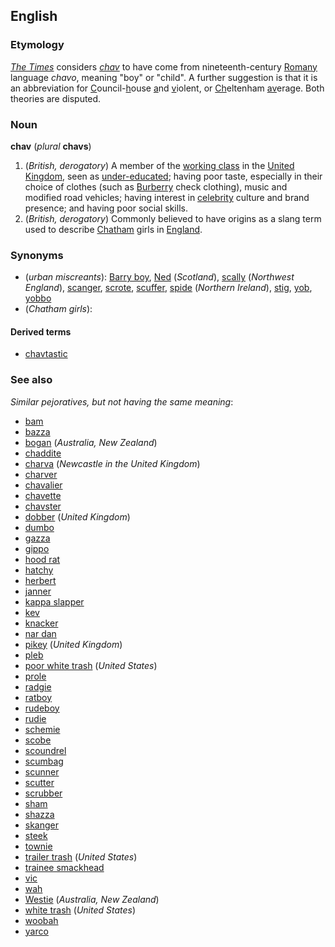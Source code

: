 {{wikipedia}}
==English==
===Etymology===
[[w:The Times|''The Times'']] considers ''[[chav]]'' to have come from nineteenth-century [[Romany]] language ''chavo'', meaning "boy" or "child". A further suggestion is that it is an abbreviation for <u>C</u>ouncil-<u>h</u>ouse <u>a</u>nd <u>v</u>iolent, or <u>Ch</u>eltenham <u>av</u>erage.  Both theories are disputed.

===Noun===
'''chav''' (''plural'' '''chavs''')

#(''British, derogatory'') A member of the [[working class]] in the [[United Kingdom]], seen as [[under-educated]]; having poor taste, especially in their choice of clothes (such as [[Burberry]] check clothing), music and modified road vehicles; having interest in [[celebrity]] culture and brand presence; and having poor social skills.
#(''British, derogatory'') Commonly believed to have origins as a slang term used to describe [[Chatham]] girls in [[England]].

===Synonyms===
*(''urban miscreants''): [[Barry boy]], [[Ned]] (''Scotland''), [[scally]] (''Northwest England''), [[scanger]], [[scrote]], [[scuffer]], [[spide]] (''Northern Ireland''), [[stig]], [[yob]], [[yobbo]]
*(''Chatham girls''):

====Derived terms====
*[[chavtastic]]

===See also===
''Similar pejoratives, but not having the same meaning'':
*[[bam]]
*[[bazza]]
*[[bogan]] (''Australia, New Zealand'')
*[[chaddite]]
*[[charva]] (''Newcastle in the United Kingdom'')
*[[charver]]
*[[chavalier]]
*[[chavette]]
*[[chavster]]
*[[dobber]] (''United Kingdom'')
*[[dumbo]]
*[[gazza]]
*[[gippo]]
*[[hood rat]]
*[[hatchy]]
*[[herbert]]
*[[janner]]
*[[kappa slapper]]
*[[kev]]
*[[knacker]]
*[[nar dan]]
*[[pikey]] (''United Kingdom'')
*[[pleb]]
*[[poor white trash]] (''United States'')
*[[prole]]
*[[radgie]]
*[[ratboy]]
*[[rudeboy]]
*[[rudie]]
*[[schemie]]
*[[scobe]]
*[[scoundrel]]
*[[scumbag]]
*[[scunner]]
*[[scutter]]
*[[scrubber]]
*[[sham]]
*[[shazza]]
*[[skanger]]
*[[steek]]
*[[townie]]
*[[trailer trash]] (''United States'')
*[[trainee smackhead]]
*[[vic]]
*[[wah]]
*[[Westie]] (''Australia, New Zealand'')
*[[white trash]] (''United States'')
*[[woobah]]
*[[yarco]]